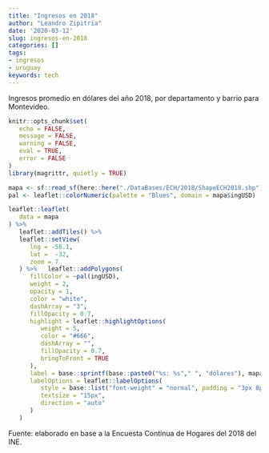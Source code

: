 ```yaml
---
title: "Ingresos en 2018"
author: "Leandro Zipitria"
date: '2020-03-12'
slug: ingresos-en-2018
categories: []
tags:
- ingresos
- uruguay
keywords: tech
---
```


Ingresos promedio en dólares del año 2018, por departamento y barrio para Montevideo. 


```r
knitr::opts_chunk$set(
   echo = FALSE,
   message = FALSE,
   warning = FALSE,
   eval = TRUE,
   error = FALSE
)
library(magrittr, quietly = TRUE)
```

```r
mapa <- sf::read_sf(here::here("./DataBases/ECH/2018/ShapeECH2018.shp"))
pal <- leaflet::colorNumeric(palette = "Blues", domain = mapa$ingUSD)
```

```r
leaflet::leaflet(
   data = mapa
) %>%
   leaflet::addTiles() %>%
   leaflet::setView(
      lng = -56.1,
      lat =  -32,
      zoom = 7
   ) %>%   leaflet::addPolygons(
      fillColor = ~pal(ingUSD),
      weight = 2,
      opacity = 1,
      color = "white",
      dashArray = "3",
      fillOpacity = 0.7,
      highlight = leaflet::highlightOptions(
         weight = 5,
         color = "#666",
         dashArray = "",
         fillOpacity = 0.7,
         bringToFront = TRUE
      ),
      label = base::sprintf(base::paste0("%s: %s"," ", "dólares"), mapa$NOMBRE, mapa$ingUSD),
      labelOptions = leaflet::labelOptions(
         style = base::list("font-weight" = "normal", padding = "3px 8px"),
         textsize = "15px",
         direction = "auto"
      )
   )

```

Fuente: elaborado en base a la Encuesta Continua de Hogares del 2018 del INE.
